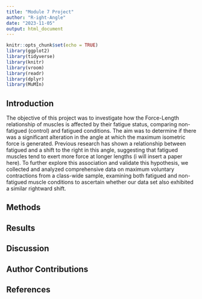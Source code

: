 ```yaml
---
title: "Module 7 Project"
author: "R-ight-Angle"
date: "2023-11-05"
output: html_document
---
```


```r
knitr::opts_chunk$set(echo = TRUE)
library(ggplot2)
library(tidyverse)
library(knitr)
library(vroom)
library(readr)
library(dplyr)
library(MuMIn)
```

## Introduction 

The objective of this project was to investigate how the Force-Length relationship of muscles is affected by their fatigue status, comparing non-fatigued (control) and fatigued conditions. The aim was to determine if there was a significant alteration in the angle at which the maximum isometric force is generated. Previous research has shown a relationship between fatigued and a shift to the right in this angle, suggesting that fatigued muscles tend to exert more force at longer lengths (i will insert a paper here). To further explore this association and validate this hypothesis, we collected and analyzed comprehensive data on maximum voluntary contractions from a class-wide sample, examining both fatigued and non-fatigued muscle conditions to ascertain whether our data set also exhibited a similar rightward shift.

## Methods 

## Results 

## Discussion 

## Author Contributions 

## References 
